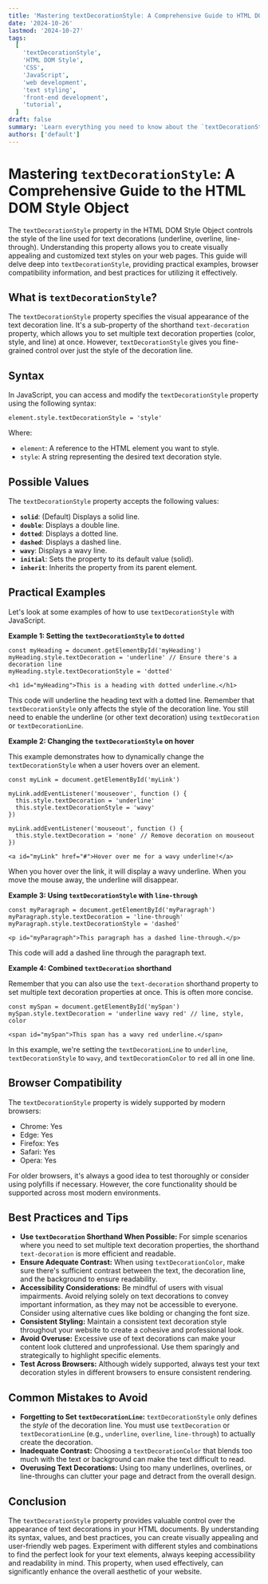 ```yaml
---
title: 'Mastering textDecorationStyle: A Comprehensive Guide to HTML DOM Style Object'
date: '2024-10-26'
lastmod: '2024-10-27'
tags:
  [
    'textDecorationStyle',
    'HTML DOM Style',
    'CSS',
    'JavaScript',
    'web development',
    'text styling',
    'front-end development',
    'tutorial',
  ]
draft: false
summary: 'Learn everything you need to know about the `textDecorationStyle` property in the HTML DOM Style Object. This comprehensive guide covers syntax, usage, practical examples, browser compatibility, and tips for effective text styling on the web.'
authors: ['default']
---
```


# Mastering `textDecorationStyle`: A Comprehensive Guide to the HTML DOM Style Object

The `textDecorationStyle` property in the HTML DOM Style Object controls the style of the line used for text decorations (underline, overline, line-through). Understanding this property allows you to create visually appealing and customized text styles on your web pages. This guide will delve deep into `textDecorationStyle`, providing practical examples, browser compatibility information, and best practices for utilizing it effectively.

## What is `textDecorationStyle`?

The `textDecorationStyle` property specifies the visual appearance of the text decoration line. It's a sub-property of the shorthand `text-decoration` property, which allows you to set multiple text decoration properties (color, style, and line) at once. However, `textDecorationStyle` gives you fine-grained control over just the style of the decoration line.

## Syntax

In JavaScript, you can access and modify the `textDecorationStyle` property using the following syntax:

```plaintext
element.style.textDecorationStyle = 'style'
```

Where:

- `element`: A reference to the HTML element you want to style.
- `style`: A string representing the desired text decoration style.

## Possible Values

The `textDecorationStyle` property accepts the following values:

- **`solid`**: (Default) Displays a solid line.
- **`double`**: Displays a double line.
- **`dotted`**: Displays a dotted line.
- **`dashed`**: Displays a dashed line.
- **`wavy`**: Displays a wavy line.
- **`initial`**: Sets the property to its default value (solid).
- **`inherit`**: Inherits the property from its parent element.

## Practical Examples

Let's look at some examples of how to use `textDecorationStyle` with JavaScript.

**Example 1: Setting the `textDecorationStyle` to `dotted`**

```plaintext
const myHeading = document.getElementById('myHeading')
myHeading.style.textDecoration = 'underline' // Ensure there's a decoration line
myHeading.style.textDecorationStyle = 'dotted'
```

```plaintext
<h1 id="myHeading">This is a heading with dotted underline.</h1>
```

This code will underline the heading text with a dotted line. Remember that `textDecorationStyle` only affects the style of the decoration line. You still need to enable the underline (or other text decoration) using `textDecoration` or `textDecorationLine`.

**Example 2: Changing the `textDecorationStyle` on hover**

This example demonstrates how to dynamically change the `textDecorationStyle` when a user hovers over an element.

```plaintext
const myLink = document.getElementById('myLink')

myLink.addEventListener('mouseover', function () {
  this.style.textDecoration = 'underline'
  this.style.textDecorationStyle = 'wavy'
})

myLink.addEventListener('mouseout', function () {
  this.style.textDecoration = 'none' // Remove decoration on mouseout
})
```

```plaintext
<a id="myLink" href="#">Hover over me for a wavy underline!</a>
```

When you hover over the link, it will display a wavy underline. When you move the mouse away, the underline will disappear.

**Example 3: Using `textDecorationStyle` with `line-through`**

```plaintext
const myParagraph = document.getElementById('myParagraph')
myParagraph.style.textDecoration = 'line-through'
myParagraph.style.textDecorationStyle = 'dashed'
```

```plaintext
<p id="myParagraph">This paragraph has a dashed line-through.</p>
```

This code will add a dashed line through the paragraph text.

**Example 4: Combined `textDecoration` shorthand**

Remember that you can also use the `text-decoration` shorthand property to set multiple text decoration properties at once. This is often more concise.

```plaintext
const mySpan = document.getElementById('mySpan')
mySpan.style.textDecoration = 'underline wavy red' // line, style, color
```

```plaintext
<span id="mySpan">This span has a wavy red underline.</span>
```

In this example, we're setting the `textDecorationLine` to `underline`, `textDecorationStyle` to `wavy`, and `textDecorationColor` to `red` all in one line.

## Browser Compatibility

The `textDecorationStyle` property is widely supported by modern browsers:

- Chrome: Yes
- Edge: Yes
- Firefox: Yes
- Safari: Yes
- Opera: Yes

For older browsers, it's always a good idea to test thoroughly or consider using polyfills if necessary. However, the core functionality should be supported across most modern environments.

## Best Practices and Tips

- **Use `textDecoration` Shorthand When Possible:** For simple scenarios where you need to set multiple text decoration properties, the shorthand `text-decoration` is more efficient and readable.
- **Ensure Adequate Contrast:** When using `textDecorationColor`, make sure there's sufficient contrast between the text, the decoration line, and the background to ensure readability.
- **Accessibility Considerations:** Be mindful of users with visual impairments. Avoid relying solely on text decorations to convey important information, as they may not be accessible to everyone. Consider using alternative cues like bolding or changing the font size.
- **Consistent Styling:** Maintain a consistent text decoration style throughout your website to create a cohesive and professional look.
- **Avoid Overuse:** Excessive use of text decorations can make your content look cluttered and unprofessional. Use them sparingly and strategically to highlight specific elements.
- **Test Across Browsers:** Although widely supported, always test your text decoration styles in different browsers to ensure consistent rendering.

## Common Mistakes to Avoid

- **Forgetting to Set `textDecorationLine`:** `textDecorationStyle` only defines the _style_ of the decoration line. You must use `textDecoration` or `textDecorationLine` (e.g., `underline`, `overline`, `line-through`) to actually create the decoration.
- **Inadequate Contrast:** Choosing a `textDecorationColor` that blends too much with the text or background can make the text difficult to read.
- **Overusing Text Decorations:** Using too many underlines, overlines, or line-throughs can clutter your page and detract from the overall design.

## Conclusion

The `textDecorationStyle` property provides valuable control over the appearance of text decorations in your HTML documents. By understanding its syntax, values, and best practices, you can create visually appealing and user-friendly web pages. Experiment with different styles and combinations to find the perfect look for your text elements, always keeping accessibility and readability in mind. This property, when used effectively, can significantly enhance the overall aesthetic of your website.
